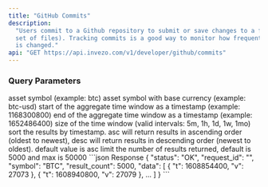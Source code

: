 ```yaml
---
title: "GitHub Commits"
description:
  "Users commit to a Github repository to submit or save changes to a file (or
  set of files). Tracking commits is a good way to monitor how frequently code
  is changed."
api: "GET https://api.invezo.com/v1/developer/github/commits"
---
```


### Query Parameters

<ParamField query="symbol" type="string" required>
  asset symbol (example: btc)
</ParamField>

<ParamField query="pair" type="string" required>
  asset symbol with base currency (example: btc-usd)
</ParamField>

<ParamField query="min" type="int" required>
  start of the aggregate time window as a timestamp (example: 1168300800)
</ParamField>

<ParamField query="max" type="int" required>
  end of the aggregate time window as a timestamp (example: 1652486400)
</ParamField>

<ParamField query="interval" type="string" required>
  size of the time window (valid intervals: 5m, 1h, 1d, 1w, 1mo)
</ParamField>

<ParamField query="sort" type="string">
  sort the results by timestamp. asc will return results in ascending order
  (oldest to newest), desc will return results in descending order (newest to
  oldest). default value is asc
</ParamField>

<ParamField query="limit" type="int">
  limit the number of results returned, default is 5000 and max is 50000
</ParamField>

<ResponseExample>
```json Response
{
    "status": "OK",
    "request_id": "",
    "symbol": "BTC",
    "result_count": 5000,
    "data": [
        {
            "t": 1608854400,
            "v": 27073
        },
        {
            "t": 1608940800,
            "v": 27079
        },
        ...
    ]
}
```
</ResponseExample>
